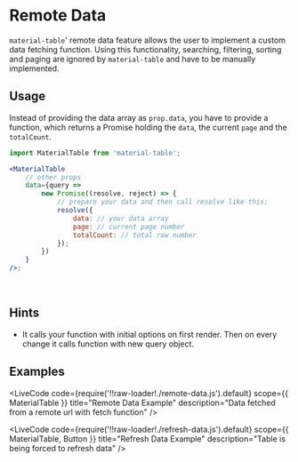 
# Remote Data

`material-table`' remote data feature allows the user to implement a custom data fetching function.
Using this functionality, searching, filtering, sorting and paging are ignored by `material-table` and have to be manually implemented.

## Usage

Instead of providing the data array as `prop.data`, you have to provide a function, which returns a Promise holding the `data`, the current `page` and the `totalCount`.

```jsx
import MaterialTable from 'material-table';

<MaterialTable
    // other props
    data={query =>
        new Promise((resolve, reject) => {
            // prepare your data and then call resolve like this:
            resolve({
                data: // your data array
                page: // current page number
                totalCount: // total row number
            });
        })
    }
/>;
```

<br />

## Hints

-   It calls your function with initial options on first render. Then on every change it calls function with new query object. 

## Examples

<LiveCode
    code={require('!!raw-loader!./remote-data.js').default}
    scope={{ MaterialTable }}
    title="Remote Data Example"
    description="Data fetched from a remote url with fetch function"
/>

<LiveCode
    code={require('!!raw-loader!./refresh-data.js').default}
    scope={{ MaterialTable, Button }}
    title="Refresh Data Example"
    description="Table is being forced to refresh data"
/>
